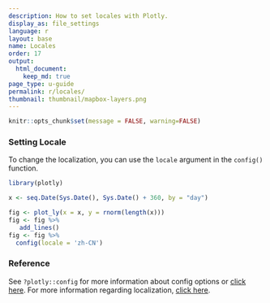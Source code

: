 ```yaml
---
description: How to set locales with Plotly.
display_as: file_settings
language: r
layout: base
name: Locales
order: 17
output:
  html_document:
    keep_md: true
page_type: u-guide
permalink: r/locales/
thumbnail: thumbnail/mapbox-layers.png
---
```


```r
knitr::opts_chunk$set(message = FALSE, warning=FALSE)
```
### Setting Locale
To change the localization, you can use the `locale` argument in the `config()` function. 

```r
library(plotly)

x <- seq.Date(Sys.Date(), Sys.Date() + 360, by = "day")

fig <- plot_ly(x = x, y = rnorm(length(x))) 
fig <- fig %>%
   add_lines() 
fig <- fig %>%
  config(locale = 'zh-CN')
```

### Reference

See `?plotly::config` for more information about config options or [click here](https://plotly.com/r/configuration-options/). For more information regarding localization, [click here](https://github.com/plotly/plotly.js/tree/master/dist#to-include-localization).
